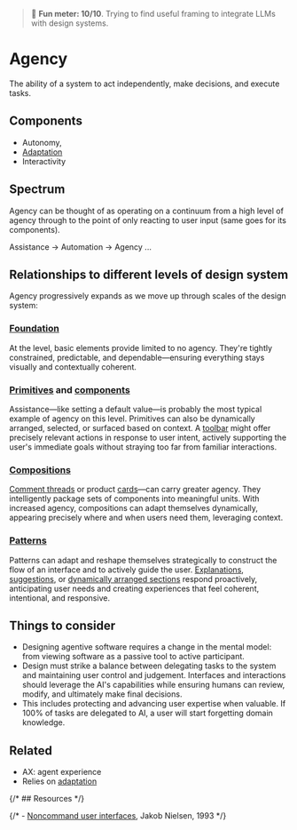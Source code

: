 
<Meta title="Foundations/Agency*" />

> 🤯 **Fun meter: 10/10**. Trying to find useful framing to integrate LLMs with design systems.

# Agency

The ability of a system to act independently, make decisions, and execute tasks.

## Components

 - Autonomy,
 - [Adaptation](../?path=/docs/foundations-adaptation--docs)
 - Interactivity

## Spectrum

Agency can be thought of as operating on a continuum from a high level of agency through to the point of only reacting to user input (same goes for its components).

Assistance → Automation → Agency
...

## Relationships to different levels of design system

Agency progressively expands as we move up through scales of the design system:

### [Foundation](../?path=/docs/foundations-overview--docs)

At the  level, basic elements provide limited to no agency.
They're tightly constrained, predictable, and dependable—ensuring everything stays
visually and contextually coherent.

### [Primitives](../?path=/docs/primitives-overview--docs) and [components](../?path=/docs/components-overview--docs)

Assistance—like setting a default value—is probably the most typical example of agency on this level.
Primitives can also be dynamically arranged, selected, or surfaced based on context.
A [toolbar](../?path=/docs/components-toolbar--docs) might offer precisely relevant actions in response to user intent,
actively supporting the user's immediate goals without straying too far from familiar interactions.

### [Compositions](../?path=/docs/compositions-overview--docs)
[Comment threads](../?path=/docs/compositions-comment-thread--docs) or product [cards](../?path=/docs/compositions-card--docs)—can carry greater agency.
They intelligently package sets of components into meaningful units. With increased agency,
compositions can adapt themselves dynamically, appearing precisely where and when users need them,
leveraging context.

### [Patterns](../?path=/docs/patterns-overview--docs)
Patterns can adapt and reshape themselves strategically to construct the flow of
an interface and to actively guide the user. [Explanations](../?path=/docs/patterns-explanation--docs), [suggestions](../?path=/docs/patterns-suggestion--docs), or [dynamically
arranged sections](../?path=/docs/patterns-situational-structure--docs) respond proactively, anticipating user needs and creating experiences that feel
coherent, intentional, and responsive.

## Things to consider

- Designing agentive software requires a change in the mental model: from viewing software as a passive tool to active participant.
- Design must strike a balance between delegating tasks to the system and maintaining user control and judgement. Interfaces and interactions should leverage the AI's capabilities while ensuring humans can review, modify, and ultimately make final decisions.
- This includes protecting and advancing user expertise when valuable. If 100% of tasks are delegated to AI, a user will start forgetting domain knowledge.

## Related

- AX: agent experience
- Relies on [adaptation](../?path=/docs/foundations-adaptation--docs)

{/* ## Resources */}

{/* - [Noncommand user interfaces](https://www.nngroup.com/articles/noncommand/), Jakob Nielsen, 1993 */}
